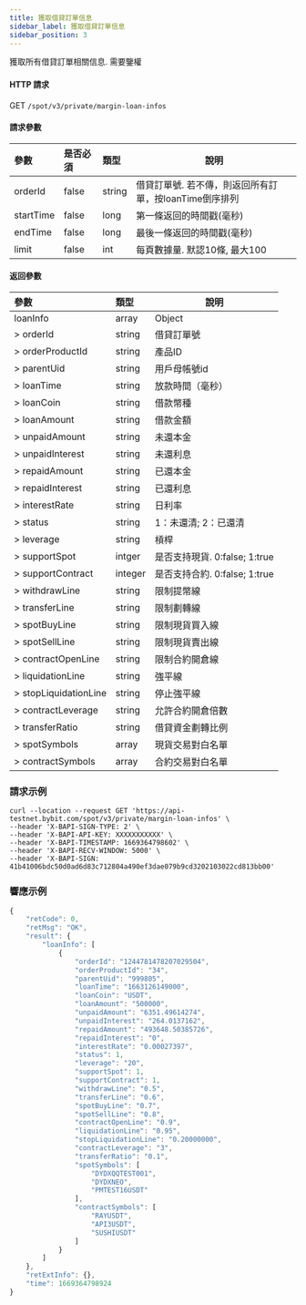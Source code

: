 ```yaml
---
title: 獲取借貸訂單信息
sidebar_label: 獲取借貸訂單信息
sidebar_position: 3
---
```

獲取所有借貸訂單相關信息. 需要鑒權

#### HTTP 請求
GET <code>/spot/v3/private/margin-loan-infos</code>

#### 請求參數
| 參數 | 是否必須 | 類型 | 說明|
|:----- |:-------|:-----|------ |
|orderId | false | string | 借貸訂單號. 若不傳，則返回所有訂單，按loanTime倒序排列 |
|startTime | false | long | 第一條返回的時間戳(毫秒) |
|endTime | false | long	| 最後一條返回的時間戳(毫秒) |
|limit | false | int | 每頁數據量. 默認10條, 最大100 |

#### 返回參數
| 參數 | 類型 | 說明|
|:----- |:-----|----- |
|loanInfo | array | Object |
|> orderId | string	| 借貸訂單號 |
|> orderProductId | string | 產品ID |
|> parentUid | string | 用戶母帳號id |
|> loanTime	| string | 放款時間（毫秒） |
|> loanCoin	| string | 借款幣種 |
|> loanAmount | string | 借款金額 |
|> unpaidAmount	| string | 未還本金 |
|> unpaidInterest | string | 未還利息 |
|> repaidAmount	| string | 已還本金 |
|> repaidInterest | string | 已還利息 |
|> interestRate	| string | 日利率 |
|> status | string | 1：未還清; 2：已還清 |
|> leverage	| string | 槓桿 |
|> supportSpot | intger	| 是否支持現貨. 0:false; 1:true |
|> supportContract | integer | 是否支持合約. 0:false; 1:true |
|> withdrawLine	| string | 限制提幣線 |
|> transferLine	| string | 限制劃轉線 |
|> spotBuyLine | string	| 限制現貨買入線 |
|> spotSellLine	| string | 限制現貨賣出線 |
|> contractOpenLine	| string | 限制合約開倉線 |
|> liquidationLine | string	| 強平線 |
|> stopLiquidationLine | string	| 停止強平線 |
|> contractLeverage	| string | 允許合約開倉倍數 |
|> transferRatio | string | 借貸資金劃轉比例 |
|> spotSymbols | array | 現貨交易對白名單 |
|> contractSymbols | array | 合約交易對白名單 |

### 請求示例

<Tabs>
<TabItem value="console" label="Console">

```http
curl --location --request GET 'https://api-testnet.bybit.com/spot/v3/private/margin-loan-infos' \
--header 'X-BAPI-SIGN-TYPE: 2' \
--header 'X-BAPI-API-KEY: XXXXXXXXXXX' \
--header 'X-BAPI-TIMESTAMP: 1669364798602' \
--header 'X-BAPI-RECV-WINDOW: 5000' \
--header 'X-BAPI-SIGN: 41b41006bdc50d0ad6d83c712804a490ef3dae079b9cd3202103022cd813bb00'
```

</TabItem>
</Tabs>

### 響應示例

```javascript
{
    "retCode": 0,
    "retMsg": "OK",
    "result": {
        "loanInfo": [
            {
                "orderId": "1244781478207029504",
                "orderProductId": "34",
                "parentUid": "999805",
                "loanTime": "1663126149000",
                "loanCoin": "USDT",
                "loanAmount": "500000",
                "unpaidAmount": "6351.49614274",
                "unpaidInterest": "264.0137162",
                "repaidAmount": "493648.50385726",
                "repaidInterest": "0",
                "interestRate": "0.00027397",
                "status": 1,
                "leverage": "20",
                "supportSpot": 1,
                "supportContract": 1,
                "withdrawLine": "0.5",
                "transferLine": "0.6",
                "spotBuyLine": "0.7",
                "spotSellLine": "0.8",
                "contractOpenLine": "0.9",
                "liquidationLine": "0.95",
                "stopLiquidationLine": "0.20000000",
                "contractLeverage": "3",
                "transferRatio": "0.1",
                "spotSymbols": [
                    "DYDXQQTEST001",
                    "DYDXNEO",
                    "PMTEST16USDT"
                ],
                "contractSymbols": [
                    "RAYUSDT",
                    "API3USDT",
                    "SUSHIUSDT"
                ]
            }
        ]
    },
    "retExtInfo": {},
    "time": 1669364798924
}
```
